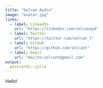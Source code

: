 ```yaml
---
title: "Selcan Aydin"
image: "avatar.jpg"
links:
  - label: LinkedIn
    url: "https://linkedin.com/selcanayd"
  - label: Twitter
    url: "https://twitter.com/selcan_t"
  - label: GitHub
    url: "https://github.com/selcant"
  - label: Email
    url: "mailto:selcant@gmail.com"
output:
  postcards::jolla
---
```

 
Hello!
